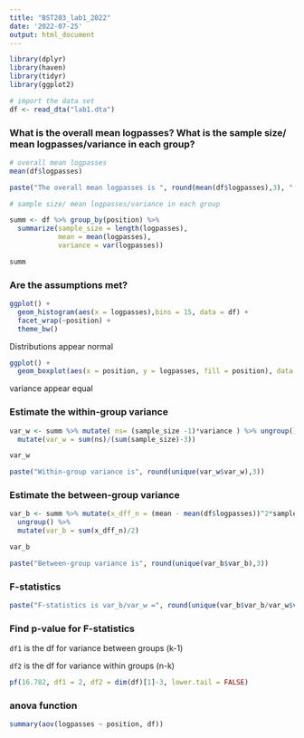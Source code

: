 ```yaml
---
title: "BST203_lab1_2022"
date: '2022-07-25'
output: html_document
---
```


```r
library(dplyr)
library(haven)
library(tidyr)
library(ggplot2)

# import the data set
df <- read_dta("lab1.dta")
```

### What is the overall mean logpasses? What is the sample size/ mean logpasses/variance in each group?
```r
# overall mean logpasses
mean(df$logpasses)

paste("The overall mean logpasses is ", round(mean(df$logpasses),3), ".", sep = "")
```
```r
# sample size/ mean logpasses/variance in each group

summ <- df %>% group_by(position) %>%
  summarize(sample_size = length(logpasses), 
            mean = mean(logpasses),
            variance = var(logpasses)) 

summ
```

### Are the assumptions met?

```r
ggplot() +
  geom_histogram(aes(x = logpasses),bins = 15, data = df) +
  facet_wrap(~position) +
  theme_bw()
```

Distributions appear normal

```r
ggplot() +
  geom_boxplot(aes(x = position, y = logpasses, fill = position), data = df) 

```

variance appear equal

### Estimate the within-group variance

```r
var_w <- summ %>% mutate( ns= (sample_size -1)*variance ) %>% ungroup() %>%
  mutate(var_w = sum(ns)/(sum(sample_size)-3))

var_w 

paste("Within-group variance is", round(unique(var_w$var_w),3))
```


### Estimate the between-group variance

```r
var_b <- summ %>% mutate(x_dff_n = (mean - mean(df$logpasses))^2*sample_size) %>%
  ungroup() %>%
  mutate(var_b = sum(x_dff_n)/2)

var_b

paste("Between-group variance is", round(unique(var_b$var_b),3))
```


### F-statistics

```r
paste("F-statistics is var_b/var_w =", round(unique(var_b$var_b/var_w$var_w),3))
```

### Find p-value for F-statistics

`df1` is the df for variance between groups (k-1)

`df2` is the df for variance within groups (n-k)

```r
pf(16.782, df1 = 2, df2 = dim(df)[1]-3, lower.tail = FALSE)
```


### anova function

```r
summary(aov(logpasses ~ position, df))
```









